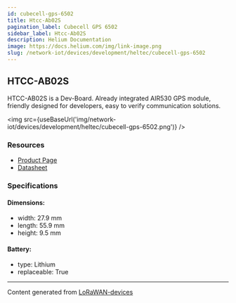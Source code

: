 ```yaml
---
id: cubecell-gps-6502
title: Htcc-Ab02S
pagination_label: Cubecell GPS 6502
sidebar_label: Htcc-Ab02S
description: Helium Documentation
image: https://docs.helium.com/img/link-image.png
slug: /network-iot/devices/development/heltec/cubecell-gps-6502
---
```



<LegacyContentBanner />

## HTCC-AB02S

HTCC-AB02S is a Dev-Board. Already integrated AIR530 GPS module, friendly designed for developers,
easy to verify communication solutions.

<img src={useBaseUrl('img/network-iot/devices/development/heltec/cubecell-gps-6502.png')} />

### Resources

- [Product Page](https://heltec.org/project/htcc-ab02s/)
- [Datasheet](https://heltec.org/project/htcc-ab02s/#1552557147424-7f1ec-5c652144-e1d6af18-f963)

### Specifications

#### Dimensions:

- width: 27.9 mm
- length: 55.9 mm
- height: 9.5 mm

#### Battery:

- type: Lithium
- replaceable: True

---

Content generated from [LoRaWAN-devices](https://github.com/TheThingsNetwork/lorawan-devices)

